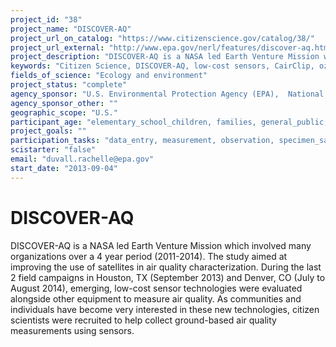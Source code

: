 ```yaml
---
project_id: "38"
project_name: "DISCOVER-AQ"
project_url_on_catalog: "https://www.citizenscience.gov/catalog/38/"
project_url_external: "http://www.epa.gov/nerl/features/discover-aq.html"
project_description: "DISCOVER-AQ is a NASA led Earth Venture Mission which involved many organizations over a 4 year period (2011-2014). The study aimed at improving the use of satellites in air quality characterization. During the last 2 field campaigns in Houston, TX (September 2013) and Denver, CO (July to August 2014), emerging, low-cost sensor technologies were evaluated alongside other equipment to measure air quality. As communities and individuals have become very interested in these new technologies, citizen scientists were recruited to help collect ground-based air quality measurements using sensors."
keywords: "Citizen Science, DISCOVER-AQ, low-cost sensors, CairClip, ozone, nitrogen dioxide"
fields_of_science: "Ecology and environment"
project_status: "complete"
agency_sponsor: "U.S. Environmental Protection Agency (EPA),  National Aeronautics and Space Administration (NASA), National Oceanic and Atmospheric Administration (NOAA)"
agency_sponsor_other: ""
geographic_scope: "U.S."
participant_age: "elementary_school_children, families, general_public, middle_school_children, seniors, teens"
project_goals: ""
participation_tasks: "data_entry, measurement, observation, specimen_sample_collection"
scistarter: "false"
email: "duvall.rachelle@epa.gov"
start_date: "2013-09-04"
---
```


# DISCOVER-AQ

DISCOVER-AQ is a NASA led Earth Venture Mission which involved many organizations over a 4 year period (2011-2014). The study aimed at improving the use of satellites in air quality characterization. During the last 2 field campaigns in Houston, TX (September 2013) and Denver, CO (July to August 2014), emerging, low-cost sensor technologies were evaluated alongside other equipment to measure air quality. As communities and individuals have become very interested in these new technologies, citizen scientists were recruited to help collect ground-based air quality measurements using sensors.
